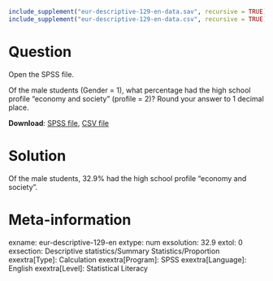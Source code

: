 ```r
include_supplement("eur-descriptive-129-en-data.sav", recursive = TRUE)
include_supplement("eur-descriptive-129-en-data.csv", recursive = TRUE)
```

Question
========
Open the SPSS file.

Of the male students (Gender = 1), what percentage had the high school profile "economy and society" (profile = 2)? Round your answer to 1 decimal place.

**Download**: [SPSS file](eur-descriptive-129-en-data.sav), [CSV file](eur-descriptive-129-en-data.csv)


Solution
========
Of the male students, 32.9% had the high school profile "economy and society".


Meta-information
================
exname: eur-descriptive-129-en
extype: num
exsolution: 32.9
extol: 0
exsection: Descriptive statistics/Summary Statistics/Proportion
exextra[Type]: Calculation
exextra[Program]: SPSS
exextra[Language]: English
exextra[Level]: Statistical Literacy
